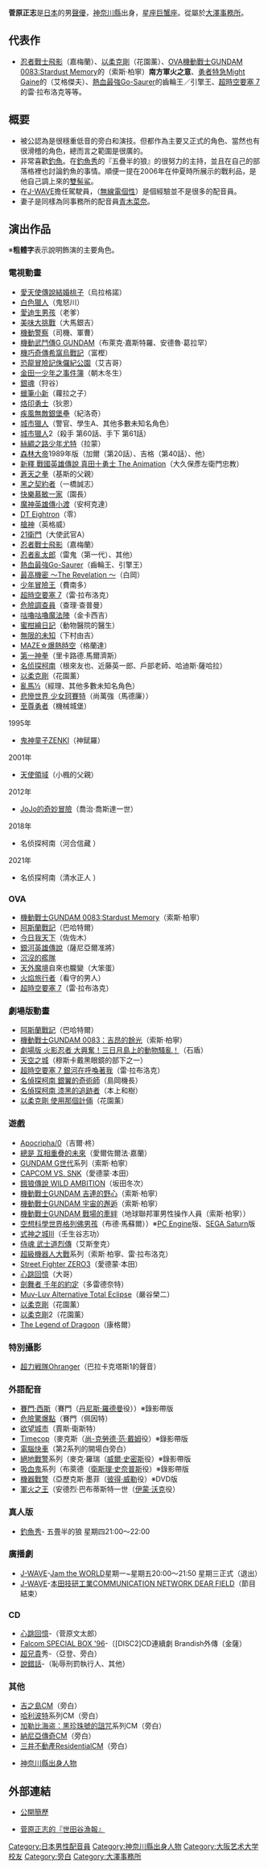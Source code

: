 {{noteTA|G1=Anime}}
{{配音員
|名字= 菅原 正志
|圖像= 
|尺寸= 
|說明= 
|藝名= 菅原 正志
|英文名=
|本名= 菅原 正志<br>{{lang|ja|すがわら　まさし}}
|綽號= 
|出生地= {{JPN}}[[神奈川縣|神奈川縣]]
|出身地= 
|身高= 
|體重= 
|血型= 
|生年= 1962
|生月= 7
|生日= 14
|歿年= 
|歿月= 
|歿日= 
|所屬= [[大澤事務所|大澤事務所]]
|活動時期= 1985年-
|出道作= 
|代表作= 
|網站= 
|其他= 
}}

{{Japanese|japanese=菅原 正志|kana=すがわら まさし|romaji=Sugawara Masashi}}

'''菅原正志'''{{BD|1962年|7月14日|||catIndex=Sugawara Masash}}是[[日本|日本]]的男[[聲優|聲優]]，[[神奈川縣|神奈川縣]]出身，[[星座|星座]][[巨蟹座|巨蟹座]]。從屬於[[大澤事務所|大澤事務所]]。

== 代表作 ==
*[[忍者戰士飛影|忍者戰士飛影]]（嘉梅蘭）、[[以柔克剛|以柔克剛]]（花園薰）、[[OVA|OVA]][[機動戰士GUNDAM_0083:Stardust_Memory|機動戰士GUNDAM 0083:Stardust Memory]]的（索斯·柏寧）'''南方軍火之意'''、[[勇者特急Might_Gaine|勇者特急Might Gaine]]的（艾格傑夫）、[[熱血最強|熱血最強Go-Saurer]]的齒輪王／引擎王、[[超時空要塞_7|超時空要塞 7]]的雷·拉布洛克等等。

== 概要 ==
*被公認為是很穩重低音的旁白和演技。但都作為主要又正式的角色、當然也有很滑稽的角色，總而言之範圍是很廣的。
* 非常喜歡[[釣魚|釣魚]]。在[[釣魚秀|釣魚秀]]的『五疊半的狼』的很努力的主持，並且在自己的部落格裡也討論釣魚的事情。順便一提在2006年在仲夏時所展示的戰利品，是他自己調上來的[[雙髻鲨|雙髻鲨]]。
*在[[J-WAVE|J-WAVE]]擔任駕駛員，（[[無線電個性|無線電個性]]）是個經驗並不是很多的配音員。
*妻子是同樣為同事務所的配音員[[青木菜奈|青木菜奈]]。

== 演出作品 ==
※'''粗體字'''表示說明飾演的主要角色。
=== 電視動畫 ===
*[[愛天使傳說|愛天使傳說結婚桃子]]（烏拉格諾）
*[[白色獵人|白色獵人]]（鬼怒川）
*[[愛迪生男孩|愛迪生男孩]]（老爹）
*[[美味大挑戰|美味大挑戰]]（大馬銀吉）
*[[機動警察|機動警察]]（司機、軍曹）
*[[機動武鬥傳G_GUNDAM|機動武鬥傳G GUNDAM]]（布萊克·嘉斯特羅、安德魯·葛拉罕）
*[[機巧奇傳|機巧奇傳希窩烏戰記]]（富樫）
*[[恐龍冒險記侏儸紀公園|恐龍冒險記侏儸紀公園]]（艾吉哥）
*[[金田一少年之事件簿|金田一少年之事件簿]]（朝木冬生）
*[[銀魂_(動畫)|銀魂]]（狩谷）
*[[蠟筆小新|蠟筆小新]]（蘿拉之子）
*[[烙印勇士|烙印勇士]]（狄恩）
*[[疾風無敵銀堡壘|疾風無敵銀堡壘]]（紀洛奇）
*[[城市獵人|城市獵人]]（警官、學生A、其他多數未知名角色）
*[[城市獵人|城市獵人]]2（殺手 第60話、手下 第61話）
*[[絲綢之路少年尤特|絲綢之路少年尤特]]（拉蒙）
*[[森林大帝|森林大帝]]1989年版（加爾（第20話）、吉格（第40話）、他） 
*[[新釋_真田十勇士|新釋 戰國英雄傳說 真田十勇士 The Animation]]（大久保彥左衛門忠教）
*[[蒼天之拳|蒼天之拳]]（基斯的父親）
*[[黑之契約者|黑之契約者]]（一橋誠志）
*[[快樂慕敏一家|快樂慕敏一家]]（園長）
*[[魔神英雄傳|魔神英雄傳小渡]]（安柯克達）
*[[DT_Eightron|DT Eightron]]（零）
*[[槍神|槍神]]（英格威）
*[[21衛門|21衛門]]（大使武官A）
*[[忍者戰士飛影|忍者戰士飛影]]（嘉梅蘭）
*[[忍者亂太郎|忍者亂太郎]]（雷鬼（第一代）、其他）
*[[熱血最強|熱血最強Go-Saurer]]（齒輪王、引擎王）
*[[最高機密_(漫畫)|最高機密 〜The Revelation 〜]]（白岡）
*[[少年冒險王|少年冒險王]]（費南多）
*[[超時空要塞_7|超時空要塞 7]]（雷·拉布洛克）
*[[危險調查員|危險調查員]]（查理·查普曼）
*[[咕嚕咕嚕魔法陣|咕嚕咕嚕魔法陣]]（金卡西吉）
*[[蜜柑繪日記|蜜柑繪日記]]（動物醫院的醫生）
*[[無限的未知|無限的未知]]（下村由吉）
*[[MAZE☆爆熱時空|MAZE☆爆熱時空]]（格蘭達）
*[[第一神拳|第一神拳]]（里卡路德.馬爾濟斯）
*[[名侦探柯南_(动画)|名侦探柯南]]（根來友也、近藤英一郎、戶部老師、哈迪斯·薩哈拉）
*[[以柔克剛|以柔克剛]]（花園薰）
*[[亂馬½|亂馬½]]（經理、其他多數未知名角色）
*[[悲慘世界_少女珂賽特|悲慘世界 少女珂賽特]]（尚萬強（馬德廉））
*[[至尊勇者|至尊勇者]]（機械城堡）
;1995年
*[[鬼神童子ZENKI|鬼神童子ZENKI]]（神錻羅）
;2001年
*[[天使領域|天使領域]]（小楓的父親）
;2012年
*[[JoJo的奇妙冒險_(電視動畫)|JoJo的奇妙冒險]]（喬治·喬斯達一世）
;2018年
*名侦探柯南（河合信藏<!--第904话-->）
;2021年
*名侦探柯南（清水正人<!--第1000话-->）

=== OVA ===
*[[機動戰士GUNDAM_0083:Stardust_Memory|機動戰士GUNDAM 0083:Stardust Memory]]（索斯·柏寧）
*[[阿斯蘭戰記|阿斯蘭戰記]]（巴哈特爾）
*[[今日我天下|今日我天下]]（佐佐木）
*[[銀河英雄傳說|銀河英雄傳說]]（薩尼亞爾准將）
*[[沉沒的艦隊|沉沒的艦隊]]
*[[天外魔境|天外魔境]]自來也朧變（大笨蛋）
*[[火焰旅行者|火焰旅行者]]（看守的男人）
*[[超時空要塞_7|超時空要塞 7]]（雷·拉布洛克）

=== 劇場版動畫 ===
*[[阿斯蘭戰記|阿斯蘭戰記]]（巴哈特爾）
*[[機動戰士GUNDAM_0083:Stardust_Memory|機動戰士GUNDAM 0083：吉昂的餘光]]（索斯·柏寧）
*[[大興奮！三日月島上的動物騷亂！|劇場版 火影忍者 大興奮！三日月島上的動物騷亂！]]（石盾）
*[[天空之城|天空之城]]（穆斯卡戴黑眼鏡的部下之一）
*[[超時空要塞_7|超時空要塞 7 銀河在呼喚著我]]（雷·拉布洛克）
*[[名偵探柯南_銀翼的奇術師|名偵探柯南 銀翼的奇術師]]（島岡機長）
*[[名偵探柯南_漆黑的追跡者|名偵探柯南 漆黑的追跡者]]（本上和樹）
*[[以柔克剛|以柔克剛 使用那個計倆]]（花園薰）

=== 遊戲 ===
*[[Apocripha/0|Apocripha/0]]（吉爾·柊）
*[[總是_互相重疊的未來|總是 互相重疊的未來]]（愛爾佐爾法·嘉蘭）
*[[GUNDAM_G世代|GUNDAM G世代]]系列（索斯·柏寧）
*[[CAPCOM_VS._SNK|CAPCOM VS. SNK]]（愛德蒙·本田）
*[[餓狼傳說_WILD_AMBITION|餓狼傳說 WILD AMBITION]]（坂田冬次）
*[[機動戰士GUNDAM|機動戰士GUNDAM 吉連的野心]]（索斯·柏寧）
*[[機動戰士GUNDAM|機動戰士GUNDAM 宇宙的邂逅]]（索斯·柏寧）
*[[機動戰士GUNDAM|機動戰士GUNDAM 戰場的牽絆]]（地球聯邦軍男性操作人員（索斯·柏寧））
*[[空想科學世界格列佛男孩|空想科學世界格列佛男孩]]（布德·馬蘇爾））※[[PC_Engine|PC Engine]]版、[[SEGA_Saturn|SEGA Saturn]]版
*[[式神之城III|式神之城III]]（壬生谷志功）
*[[侍魂|侍魂 武士道烈傳]]（艾斯奎克）
*[[超級機器人大戰|超級機器人大戰]]系列（索斯·柏寧、雷·拉布洛克）
*[[Street_Fighter_ZERO3|Street Fighter ZERO3]]（愛德蒙·本田）
*[[心跳回憶|心跳回憶]]（大哥）
*[[劍舞者_千年的約定|劍舞者 千年的約定]]（多雷德奈特）
*[[Muv-Luv_Alternative_Total_Eclipse|Muv-Luv Alternative Total Eclipse]]（嚴谷榮二）
*[[以柔克剛|以柔克剛]]（花園薰）
*[[以柔克剛|以柔克剛]]2（花園薰）
*[[The_Legend_of_Dragoon|The Legend of Dragoon]]（康格爾）

=== 特別攝影 ===
*[[超力戦隊Ohranger|超力戦隊Ohranger]]（巴拉卡克塔斯1的聲音）

=== 外語配音 ===
*[[賽門·西斯|賽門·西斯]]（賽門（[[丹尼斯·羅德曼|丹尼斯·羅德曼]]役））※錄影帶版 
*[[危險驚爆點|危險驚爆點]]（賽門（佩因特）
*[[欲望城市|欲望城市]]（賈斯·衛斯特）
*[[Timecop|Timecop]]（麥克斯（[[尚-克勞德·范·戴姆|尚-克勞德·范·戴姆]]役）※錄影帶版 
*[[電腦快車|電腦快車]]（第2系列的開場白旁白）
*[[絕地戰警|絕地戰警]]系列（麥克·羅瑞（[[威爾·史密斯|威爾·史密斯]]役）※錄影帶版 
*[[吸血鬼|吸血鬼]]系列（布萊德（[[衛斯理·史奈普斯|衛斯理·史奈普斯]]役）※錄影帶版 
*[[機器戰警|機器戰警]]（亞歷克斯·墨菲（[[彼得·威勒|彼得·威勒]]役）※DVD版 
*[[軍火之王|軍火之王]]（安德烈·巴布蒂斯特一世（[[伊蒙·沃克|伊蒙·沃克]]役）

=== 真人版 ===
*[[釣魚秀|釣魚秀]]- 五畳半的狼 星期四21:00～22:00

=== 廣播劇 ===
*[[J-WAVE|J-WAVE]]-[[Jam_the_WORLD|Jam the WORLD]]星期一~星期五20:00～21:50 星期三正式（退出）
*[[J-WAVE|J-WAVE]]-[[本田技研工業|本田技研工業]][[COMMUNICATION_NETWORK_DEAR_FIELD|COMMUNICATION NETWORK DEAR FIELD]]（節目結束）

=== CD ===
*[[心跳回憶|心跳回憶]]-（菅原文太郎）
*[[Falcom|Falcom SPECIAL BOX '96]]-〔[DISC2]CD連續劇 Brandish外傳（金薩）
*[[超兄貴|超兄貴]]秀-（亞登、旁白）
*[[說錯話|說錯話]]-（恥辱刑罰執行人、其他）

=== 其他 ===
*[[吉之島|吉之島]]CM（旁白）
*[[哈利波特|哈利波特]]系列CM（旁白）
*[[加勒比海盗：黑珍珠號的詛咒|加勒比海盗：黑珍珠號的詛咒]]系列CM（旁白）
*[[納尼亞傳奇|納尼亞傳奇]]CM（旁白）
*[[三井不動產Residential|三井不動產Residential]]CM（旁白）


*[[神奈川縣出身人物|神奈川縣出身人物]]

== 外部連結 ==
*{{ja}}[http://osawa-inc.co.jp/blocks/index/talent00038.html 公開簡歷] {{Wayback|url=http://osawa-inc.co.jp/blocks/index/talent00038.html |date=20171114095925 }}
*{{ja}}[http://blog.livedoor.jp/tairyou_masashi/ 菅原正志的『世田谷漁報』] {{Wayback|url=http://blog.livedoor.jp/tairyou_masashi/ |date=20200815015257 }}

{{大澤事務所}}
{{DEFAULTSORT:Sugawara Masashi}}
[[Category:日本男性配音員|Category:日本男性配音員]]
[[Category:神奈川縣出身人物|Category:神奈川縣出身人物]]
[[Category:大阪艺术大学校友|Category:大阪艺术大学校友]]
[[Category:旁白|Category:旁白]]
[[Category:大澤事務所|Category:大澤事務所]]